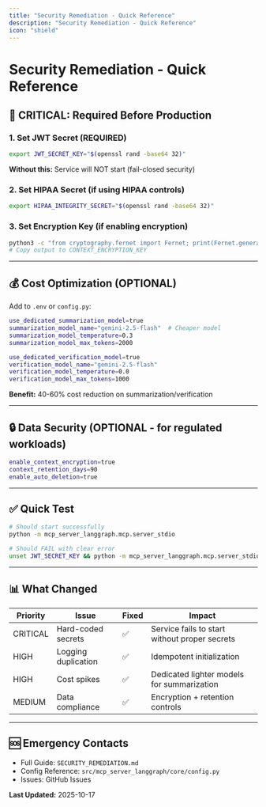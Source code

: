 ```yaml
---
title: "Security Remediation - Quick Reference"
description: "Security Remediation - Quick Reference"
icon: "shield"
---
```


# Security Remediation - Quick Reference

## 🚨 CRITICAL: Required Before Production

### 1. Set JWT Secret (REQUIRED)
```bash
export JWT_SECRET_KEY="$(openssl rand -base64 32)"
```
**Without this:** Service will NOT start (fail-closed security)

### 2. Set HIPAA Secret (if using HIPAA controls)
```bash
export HIPAA_INTEGRITY_SECRET="$(openssl rand -base64 32)"
```

### 3. Set Encryption Key (if enabling encryption)
```bash
python3 -c "from cryptography.fernet import Fernet; print(Fernet.generate_key().decode())"
# Copy output to CONTEXT_ENCRYPTION_KEY
```

---

## 💰 Cost Optimization (OPTIONAL)

Add to `.env` or `config.py`:
```bash
use_dedicated_summarization_model=true
summarization_model_name="gemini-2.5-flash"  # Cheaper model
summarization_model_temperature=0.3
summarization_model_max_tokens=2000

use_dedicated_verification_model=true
verification_model_name="gemini-2.5-flash"
verification_model_temperature=0.0
verification_model_max_tokens=1000
```
**Benefit:** 40-60% cost reduction on summarization/verification

---

## 🔒 Data Security (OPTIONAL - for regulated workloads)

```bash
enable_context_encryption=true
context_retention_days=90
enable_auto_deletion=true
```

---

## ✅ Quick Test

```bash
# Should start successfully
python -m mcp_server_langgraph.mcp.server_stdio

# Should FAIL with clear error
unset JWT_SECRET_KEY && python -m mcp_server_langgraph.mcp.server_stdio
```

---

## 📊 What Changed

| Priority | Issue | Fixed | Impact |
|----------|-------|-------|--------|
| CRITICAL | Hard-coded secrets | ✅ | Service fails to start without proper secrets |
| HIGH | Logging duplication | ✅ | Idempotent initialization |
| HIGH | Cost spikes | ✅ | Dedicated lighter models for summarization |
| MEDIUM | Data compliance | ✅ | Encryption + retention controls |

---

## 🆘 Emergency Contacts

- Full Guide: `SECURITY_REMEDIATION.md`
- Config Reference: `src/mcp_server_langgraph/core/config.py`
- Issues: GitHub Issues

**Last Updated:** 2025-10-17
